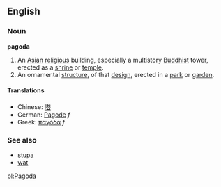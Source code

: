 ==English==
===Noun===
'''pagoda'''
{{wikipedia}}
# An [[Asia]]n [[religious]] building, especially a multistory [[Buddhist]] tower, erected as a [[shrine]] or [[temple]].
# An ornamental [[structure]], of that [[design]], erected in a [[park]] or [[garden]].

====Translations====
*Chinese: [[塔]]
*German: [[Pagode]] ''f''
*Greek: [[παγόδα]] ''f''

===See also===
*[[stupa]]
*[[wat]]

[[pl:Pagoda]]